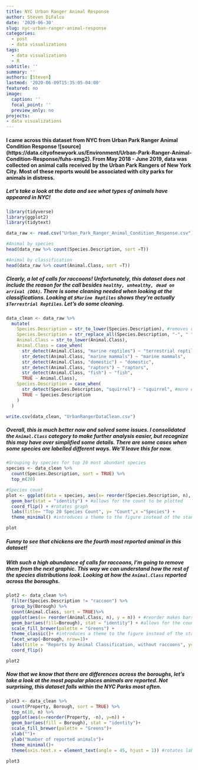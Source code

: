 ```yaml
---
title: NYC Urban Ranger Animal Response
author: Steven DiFalco
date: '2020-06-30'
slug: nyc-urban-ranger-animal-response
categories:
  - post
  - data visualizations
tags:
  - data visualizations
  - R
subtitle: ''
summary: ''
authors: [Steven]
lastmod: '2020-06-09T15:35:05-04:00'
featured: no
image:
  caption: ''
  focal_point: ''
  preview_only: no
projects: 
- data visualizations
---
```


#### I came across this dataset from NYC from Urban Park Ranger Animal Condition Response ![source] (https://data.cityofnewyork.us/Environment/Urban-Park-Ranger-Animal-Condition-Response/fuhs-xmg2). From May 2018 - June 2019, data was collected on animal calls received by the Urban Park Rangers of New York City. Most of these reports would be associated with city parks for animals in distress. 

##### Let's take a look at the data and see what types of animals have appeared in NYC!

```r
library(tidyverse)
library(ggplot2)
library(tidytext)
```

```r

data_raw <- read.csv("Urban_Park_Ranger_Animal_Condition_Response.csv")

#Animal by species
head(data_raw %>% count(Species.Description, sort =T))

#Animal by classification
head(data_raw %>% count(Animal.Class, sort =T))

```

##### Clearly, a lot of calls for raccoons! Unfortunately, this dataset does not include the reason for the call besides `healthy, unhealthy, dead on arrival (DOA)`. There is some cleaning needed when looking at the classifications. Looking at `$Marine Reptiles` shows they're actually `$Terrestrial Reptiles`. Let's do some cleaning. 

```r

data_clean <- data_raw %>%
  mutate(
    Species.Description = str_to_lower(Species.Description), #removes capitializations
    Species.Description = str_replace_all(Species.Description, "-", " "), #removes dashes
    Animal.Class = str_to_lower(Animal.Class),
    Animal.Class = case_when(
      str_detect(Animal.Class, "marine reptiles") ~ "terrestrial reptile or amphibian", #moving turtles to correct category
      str_detect(Animal.Class, "marine mammals") ~ "marine mammals",
      str_detect(Animal.Class, "domestic") ~ "domestic",
      str_detect(Animal.Class, "raptors") ~ "raptors",
      str_detect(Animal.Class, "fish") ~ "fish",
      TRUE ~ Animal.Class),
    Species.Description = case_when(
      str_detect(Species.Description, "squirrel") ~ "squirrel", #more examples of this but this was most obvious
      TRUE ~ Species.Description
    )
  )

write.csv(data_clean, "UrbanRangerDataClean.csv")
```
##### Overall, this is much better now and solved some issues. I consolidated the `Animal.Class` category to make further analysis easier, but recognize this may have over simplified some details. There are some cases when some species are labelled different ways. We'll leave this for now. 

```r

#Grouping by species for top 20 most abundant species
species <- data_clean %>%
  count(Species.Description, sort = TRUE) %>%
  top_n(20) 

#Species count
plot <- ggplot(data = species, aes(x= reorder(Species.Description, n), y = n)) + #reorder makes bars descending order
  geom_bar(stat = "identity") + #allows for the count to be plotted
  coord_flip() + #rotates graph
  labs(title= "Top 20 Species Count", y= "Count",x ="Species") + 
  theme_minimal() #introduces a theme to the figure instead of the standard output

plot

```

##### Funny to see that chickens are the fourth most reported animal in this dataset!

##### With such a high abundance of calls for raccoons, I'm going to remove them from the next graphic. This way we can understand how the rest of the species distributions look. Looking at how the `Animal.Class` reported across the boroughs. 

```r

plot2 <- data_clean %>%
  filter(Species.Description != "raccoon") %>%
  group_by(Borough) %>%
  count(Animal.Class, sort = TRUE)%>%
  ggplot(aes(x= reorder(Animal.Class, n), y = n)) + #reorder makes bars descending order, n represents count
  geom_bar(aes(fill=Borough), stat = "identity") + #allows for the count to be plotted
  scale_fill_brewer(palette = "Greens") +
  theme_classic()+ #introduces a theme to the figure instead of the standard output
  facet_wrap(~Borough, nrow=1)+
  labs(title = "Reports by Animal Classification, without raccoons", y= "Number of individuals reported", x=NULL)+
  coord_flip()

plot2

```

##### Now that we know that there are differences across the boroughs, let's take a look at the most popular places animals are reported. Not surprising, this dataset falls within the NYC Parks most often. 

```r

plot3 <- data_clean %>% 
  count(Property, Borough, sort = TRUE) %>%
  top_n(10, n) %>%
  ggplot(aes(x=reorder(Property, -n), y=n)) +
  geom_bar(aes(fill = Borough), stat = "identity")+
  scale_fill_brewer(palette = "Greens")+
  xlab("")+
  ylab("Number of reported animals")+
  theme_minimal()+
  theme(axis.text.x = element_text(angle = 45, hjust = 1)) #rotates labels 45 degrees and adjust down to not overlap axis

plot3
```
